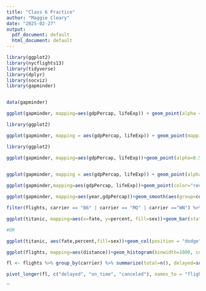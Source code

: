 ```yaml
---
title: "Class 6 Practice"
author: "Maggie Cleary"
date: "2025-02-27"
output:
  pdf_document: default
  html_document: default
---
```


```r
library(ggplot2)
library(nycflights13)
library(tidyverse)
library(dplyr)
library(socviz)
library(gapminder)
```

```r
```


```r
data(gapminder)

ggplot(gapminder, mapping=aes(gdpPercap, lifeExp)) + geom_point(alpha = 0.3)+geom_smooth(color = "red")
```

```r

library(ggplot2)

ggplot(gapminder, mapping = aes(gdpPercap, lifeExp)) + geom_point(mapping=aes(color=continent), alpha = 0.5)+geom_smooth(mapping=aes(color=continent))+scale_x_log10()
```

```r
library(ggplot2)

ggplot(gapminder, mapping=aes(gdpPercap, lifeExp))+geom_point(alpha=0.5, mapping = aes(color=continent))+geom_smooth(color="red",linetype="dashed", method=lm)+scale_x_log10()
                                                                                                
```


```r
ggplot(gapminder, mapping = aes(gdpPercap, lifeExp)) + geom_point(alpha=0.5,mapping=aes(color=continent))+geom_smooth(mapping=aes(color=continent), method=lm, se=FALSE)+scale_x_log10()
```
```r
ggplot(gapminder,mapping=aes(gdpPercap, lifeExp))+geom_point(color="red", alpha = 0.5)+geom_smooth(color = "darkgreen", method=lm)+scale_x_log10()+facet_wrap(~continent)+theme_light()
```

```r
ggplot(gapminder, mapping=aes(year,gdpPercap))+geom_smooth(aes(group=continent))+geom_line(mapping=aes(group=country), color="gray") +facet_wrap(~continent, ncol=5)
```


```r

filter(flights, carrier == "B6" | carrier == "MQ" | carrier =="WN") %>% ggplot(flights, mapping=aes(carrier))+geom_bar(mapping=aes(fill=carrier))
```

```r


ggplot(titanic, mapping=aes(x=fate, y=percent, fill=sex))+geom_bar(stat="identity", position = "dodge")

#OR 

ggplot(titanic, aes(fate,percent,fill=sex))+geom_col(position = "dodge")
```

```r
ggplot(flights, mapping=aes(distance))+geom_histogram(binwidth=1000, color="orange", fill="yellow")
```

```r
fl <- flights %>% group_by(carrier) %>% summarize(total=n(), delayed=sum(dep_delay>0, na.rm=TRUE), canceled=sum(is.na(dep_delay)), on_time=sum(dep_delay<=0, na.rm=TRUE)) 

pivot_longer(fl, c("delayed", "on_time", "canceled"), names_to = "flight_status", values_to = "flights") %>% ggplot() + geom_bar(aes(carrier, flights, fill=flight_status), stat="identity", position = "fill")


```

``
